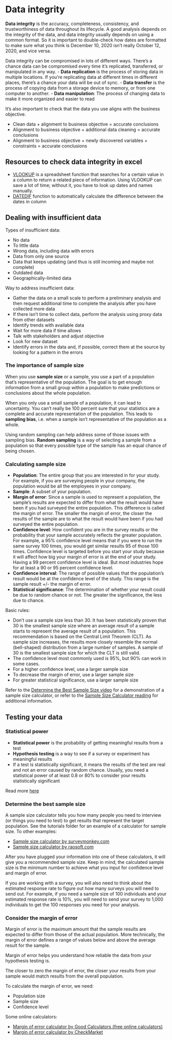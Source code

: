 # Data integrity

**Data integrity** is the accuracy, completeness, consistency, and trustworthiness of data throughout its lifecycle. A good analysis depends on the integrity of the data, and data integrity usually depends on using a common format. So it is important to double-check how dates are formatted to make sure what you think is December 10, 2020 isn’t really October 12, 2020, and vice versa.

Data integrity can be compromised in lots of different ways. There's a chance data can be compromised every time it's replicated, transferred, or manipulated in any way. 
    - **Data replication** is the process of storing data in multiple locations. If you're replicating data at different times in different places, there's a chance your data will be out of sync.
    - **Data transfer** is the process of copying data from a storage device to memory, or from one computer to another. 
    - **Data manipulation**: The process of changing data to make it more organized and easier to read

It's also important to check that the data you use aligns with the business objective. 

- Clean data + alignment to business objective = accurate conclusions
- Alignment to business objective + additional data cleaning = accurate conclusions 
- Alignment to business objective + newly discovered variables + constraints = accurate conclusions 
  
## Resources to check data integrity in excel

- [VLOOKUP](https://support.microsoft.com/en-us/office/vlookup-function-0bbc8083-26fe-4963-8ab8-93a18ad188a1) is a spreadsheet function that searches for a certain value in a column to return a related piece of information. Using VLOOKUP can save a lot of time; without it, you have to look up dates and names manually.
- [DATEDIF](https://support.microsoft.com/en-us/office/datedif-function-25dba1a4-2812-480b-84dd-8b32a451b35c) function to automatically calculate the difference between the dates in column
    
    
## Dealing with insufficient data

Types of insufficient data:

- No data
- To little data
- Wrong data, including data with errors
- Data from only one source
- Data that keeps updating (and thus is still incoming and maybe not complete)
- Outdated data
- Geographically-limited data

Way to address insufficient data:

- Gather the data on a small scale to perform a preliminary analysis and then request additional time to complete the analysis after you have collected more data
- If there isn’t time to collect data, perform the analysis using proxy data from other datasets
- Identify trends with available data
- Wait for more data if time allows
- Talk with stakeholders and adjust objective
- Look for new dataset
- Identify errors in the data and, if possible, correct them at the source by looking for a pattern in the errors


### The importance of sample size

When you use **sample size** or a sample, you use a part of a population that's representative of the population. The goal is to get enough information from a small group within a population to make predictions or conclusions about the whole population.

When you only use a small sample of a population, it can lead to uncertainty. You can't really be 100 percent sure that your statistics are a complete and accurate representation of the population. This leads to **sampling bias**, i.e. when a sample isn't representative of the population as a whole. 

Using random sampling can help address some of those issues with sampling bias. **Random sampling** is a way of selecting a sample from a population so that every possible type of the sample has an equal chance of being chosen.


### Calculating sample size

- **Population**: The entire group that you are interested in for your study. For example, if you are surveying people in your company, the population would be all the employees in your company.
- **Sample**: A subset of your population. 
- **Margin of error**: Since a sample is used to represent a population, the sample’s results are expected to differ from what the result would have been if you had surveyed the entire population. This difference is called the margin of error. The smaller the margin of error, the closer the results of the sample are to what the result would have been if you had surveyed the entire population. 
- **Confidence level**: How confident you are in the survey results or the probability that your sample accurately reflects the greater population. For example, a 95% confidence level means that if you were to run the same survey 100 times, you would get similar results 95 of those 100 times. Confidence level is targeted before you start your study because it will affect how big your margin of error is at the end of your study. Having a 99 percent confidence level is ideal. But most industries hope for at least a 90 or 95 percent confidence level. 
- **Confidence interval**: The range of possible values that the population’s result would be at the confidence level of the study. This range is the sample result +/- the margin of error.
- **Statistical significance**: The determination of whether your result could be due to random chance or not. The greater the significance, the less due to chance.

Basic rules:

- Don’t use a sample size less than 30. It has been statistically proven that 30 is the smallest sample size where an average result of a sample starts to represent the average result of a population. This recommendation is based on the Central Limit Theorem (CLT). As sample size increases, the results more closely resemble the normal (bell-shaped) distribution from a large number of samples. A sample of 30 is the smallest sample size for which the CLT is still valid.
- The confidence level most commonly used is 95%, but 90% can work in some cases. 
- For a higher confidence level, use a larger sample size
- To decrease the margin of error, use a larger sample size
- For greater statistical significance, use a larger sample size

Refer to the [Determine the Best Sample Size video](https://www.coursera.org/learn/process-data/lecture/mSj5A/determine-the-best-sample-size) for a demonstration of a sample size calculator, or refer to the [Sample Size Calculator reading](https://www.coursera.org/learn/process-data/supplement/ZqcDw/sample-size-calculator) for additional information. 


## Testing your data

### Statistical power

- **Statistical power** is the probability of getting meaningful results from a test
- **Hypothesis testing** is a way to see if a survey or experiment has meaningful results
- If a test is statistically significant, it means the results of the test are real and not an error caused by random chance. Usually, you need a statistical power of at least 0.8 or 80% to consider your results statistically significant

Read more [here](https://machinelearningmastery.com/statistical-power-and-power-analysis-in-python/)


### Determine the best sample size

A sample size calculator tells you how many people you need to interview (or things you need to test) to get results that represent the target population. See the tutorials folder for an example of a calculator for sample size. To other examples:

- [Sample size calculator by surveymonkey.com](https://www.surveymonkey.com/mp/sample-size-calculator/)
- [Sample size calculator by raosoft.com](http://www.raosoft.com/samplesize.html)

After you have plugged your information into one of these calculators, it will give you a recommended sample size. Keep in mind, the calculated sample size is the minimum number to achieve what you input for confidence level and margin of error.

If you are working with a survey, you will also need to think about the estimated response rate to figure out how many surveys you will need to send out. For example, if you need a sample size of 100 individuals and your estimated response rate is 10%, you will need to send your survey to 1,000 individuals to get the 100 responses you need for your analysis.


### Consider the margin of error

Margin of error is the maximum amount that the sample results are expected to differ from those of the actual population. More technically, the margin of error defines a range of values below and above the average result for the sample. 

Margin of error helps you understand how reliable the data from your hypothesis testing is.

The closer to zero the margin of error, the closer your results from your sample would match results from the overall population.

To calculate the margin of error, we need:

- Population size
- Sample size
- Confidence level

Some online calculators:

- [Margin of error calculator by G​ood Calculators (free online calculators) ](https://goodcalculators.com/margin-of-error-calculator/)
- [Margin of error calculator by CheckMarket](https://www.checkmarket.com/sample-size-calculator/#sample-size-margin-of-error-calculator)












